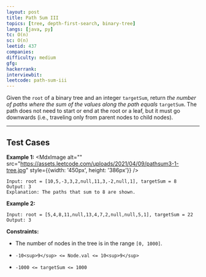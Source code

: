 ```yaml
---
layout: post
title: Path Sum III
topics: [tree, depth-first-search, binary-tree]
langs: [java, py]
tc: O(n)
sc: O(n)
leetid: 437
companies: 
difficulty: medium
gfg: 
hackerrank: 
interviewbit: 
leetcode: path-sum-iii
---
```

Given the `root` of a binary tree and an integer `targetSum`, return *the number of paths where the sum of the values along the path equals* `targetSum`.
The path does not need to start or end at the root or a leaf, but it must go downwards (i.e., traveling only from parent nodes to child nodes).
 
---
## Test Cases
**Example 1:**
<MdxImage alt="" src="https://assets.leetcode.com/uploads/2021/04/09/pathsum3-1-tree.jpg" style={{width: '450px', height: '386px'}} />
```
Input: root = [10,5,-3,3,2,null,11,3,-2,null,1], targetSum = 8
Output: 3
Explanation: The paths that sum to 8 are shown.

```
**Example 2:**
```
Input: root = [5,4,8,11,null,13,4,7,2,null,null,5,1], targetSum = 22
Output: 3
```
 
**Constraints:**
	
* The number of nodes in the tree is in the range `[0, 1000]`.
	
* `-10<sup>9</sup> <= Node.val <= 10<sup>9</sup>`
	
* `-1000 <= targetSum <= 1000`

        